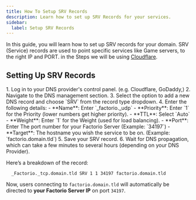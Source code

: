 ```yaml
---
title: How To Setup SRV Records
description: Learn how to set up SRV Records for your services.
sidebar:
  label: Setup SRV Records
---
```


In this guide, you will learn how to set up SRV records for your domain. SRV (Service) records are used to point specific services like Game servers, to the right IP and PORT. in the Steps we will be using [Cloudflare](https://cloudflare.com).

## Setting Up SRV Records

<Steps>
    1. Log in to your DNS provider's control panel. (e.g. Cloudflare, GoDaddy,)
    2. Navigate to the DNS management section.
    3. Select the option to add a new DNS record and choose `SRV` from the record type dropdown.
    4. Enter the following details:
</Steps>
    - **Name**: Enter `_factorio._udp`
    - **Priority**: Enter `1` for the Priority (lower numbers get higher priority).
    - **TTL**: Select `Auto`
    - **Weight**: Enter `1` for the Weight (used for load balancing).
    - **Port**: Enter The port number for your Factorio Server (Example: `34197`)
    - **Target**: The hostname you wish the service to be on. (Example: `factorio.domain.tld`)
<Steps>
  5. Save your SRV record.
  6. Wait for DNS propagation, which can take a few minutes to several hours (depending on your DNS Provider).
</Steps>

Here’s a breakdown of the record:
```
  _Factorio._tcp.domain.tld SRV 1 1 34197 factorio.domain.tld
```

Now, users connecting to `factorio.domain.tld` will automatically be directed to **your Factorio Server IP** on port `34197`.



